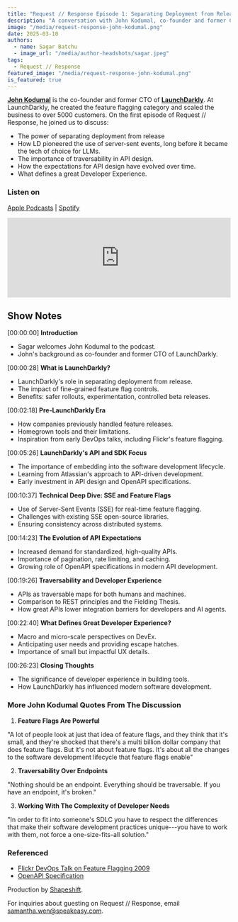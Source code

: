 ```yaml
---
title: "Request // Response Episode 1: Separating Deployment from Release"
description: "A conversation with John Kodumal, co-founder and former CTO of LaunchDarkly, on feature flags and developer experience"
image: "/media/request-response-john-kodumal.png"
date: 2025-03-10
authors:
  - name: Sagar Batchu
  - image_url: "/media/author-headshots/sagar.jpeg"
tags:
  - Request // Response
featured_image: "/media/request-response-john-kodumal.png"
is_featured: true
---
```



<div className="max-w-4xl mx-auto my-8">
  <PodcastCard {...johnKodumalEpisode} />
</div>

**[John Kodumal](https://www.linkedin.com/in/john-kodumal/)** is the co-founder and former CTO of **[LaunchDarkly](https://launchdarkly.com/)**. At LaunchDarkly, he created the feature flagging category and scaled the business to over 5000 customers. On the first episode of Request // Response, he joined us to discuss:
- The power of separating deployment from release
- How LD pioneered the use of server-sent events, long before it became the tech of choice for LLMs.
- The importance of traversability in API design.
- How the expectations for API design have evolved over time.
- What defines a great Developer Experience.

### Listen on

[Apple Podcasts](https://podcasts.apple.com/us/podcast/request-response/id1801805306?i=1000698928723) | [Spotify](https://open.spotify.com/episode/29i1yj8mVO6PiCl4Hizll3?si=e89864f088e644bb)

<iframe width="100%" height="180" frameborder="no" scrolling="no" seamless="" src="https://share.transistor.fm/e/2a6c2985" className="my-8"></iframe>

<NewsletterSignUp />

## Show Notes

[00:00:00] **Introduction**

-  Sagar welcomes John Kodumal to the podcast.
-  John's background as co-founder and former CTO of LaunchDarkly.

[00:00:28] **What is LaunchDarkly?**

-  LaunchDarkly's role in separating deployment from release.
-  The impact of fine-grained feature flag controls.
-  Benefits: safer rollouts, experimentation, controlled beta releases.

[00:02:18] **Pre-LaunchDarkly Era**

-  How companies previously handled feature releases.
-  Homegrown tools and their limitations.
-  Inspiration from early DevOps talks, including Flickr's feature flagging.

[00:05:26] **LaunchDarkly's API and SDK Focus**

-  The importance of embedding into the software development lifecycle.
-  Learning from Atlassian's approach to API-driven development.
-  Early investment in API design and OpenAPI specifications.

[00:10:37] **Technical Deep Dive: SSE and Feature Flags**

-  Use of Server-Sent Events (SSE) for real-time feature flagging.
-  Challenges with existing SSE open-source libraries.
-  Ensuring consistency across distributed systems.

[00:14:23] **The Evolution of API Expectations**

-  Increased demand for standardized, high-quality APIs.
-  Importance of pagination, rate limiting, and caching.
-  Growing role of OpenAPI specifications in modern API development.

[00:19:26] **Traversability and Developer Experience**

-  APIs as traversable maps for both humans and machines.
-  Comparison to REST principles and the Fielding Thesis.
-  How great APIs lower integration barriers for developers and AI agents.

[00:22:40] **What Defines Great Developer Experience?**

-  Macro and micro-scale perspectives on DevEx.
-  Anticipating user needs and providing escape hatches.
-  Importance of small but impactful UX details.

[00:26:23] **Closing Thoughts**

-  The significance of developer experience in building tools.
-  How LaunchDarkly has influenced modern software development.



### More John Kodumal Quotes From The Discussion

1. **Feature Flags Are Powerful**

  "A lot of people look at just that idea of feature flags, and they think that it's small, and they're shocked that there's a multi billion dollar company that does feature flags. But it's not about feature flags. It's about all the changes to the software development lifecycle that feature flags enable"

2. **Traversability Over Endpoints**

  "Nothing should be an endpoint. Everything should be traversable. If you have an endpoint, it's broken."

3. **Working With The Complexity of Developer Needs**

  "In order to fit into someone's SDLC you have to respect the differences that make their software development practices unique---you have to work with them, not force a one-size-fits-all solution."

### Referenced

-  [Flickr DevOps Talk on Feature Flagging 2009](https://www.youtube.com/watch?v=LdOe18KhtT4)
-  [OpenAPI Specification](https://spec.openapis.org/#specifications)

Production by [Shapeshift](https://shapeshift.so).

For inquiries about guesting on Request // Response, email [samantha.wen@speakeasy.com](mailto:samantha.wen@speakeasy.com).
